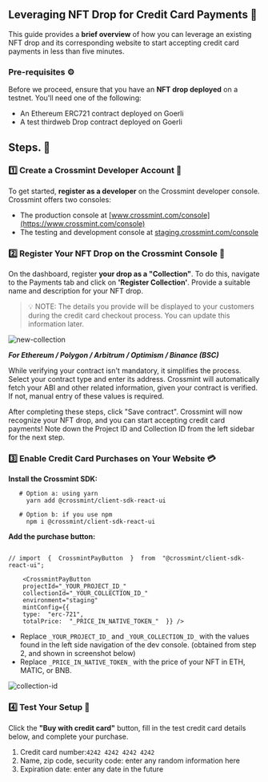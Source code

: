 ## Leveraging NFT Drop for Credit Card Payments 🦾

This guide provides a **brief overview** of how you can leverage an existing NFT drop and its corresponding website to start accepting credit card payments in less than five minutes.

### Pre-requisites ⚙️

Before we proceed, ensure that you have an **NFT drop deployed** on a testnet. You'll need one of the following:

- An Ethereum ERC721 contract deployed on Goerli
- A test thirdweb Drop contract deployed on Goerli

## Steps. 📂

### 1️⃣ **Create a Crossmint Developer Account** 👤

To get started, **register as a developer** on the Crossmint developer console. Crossmint offers two consoles:

- The production console at [www.crossmint.com/console](https://www.crossmint.com/console)
- The testing and development console at [staging.crossmint.com/console](https://staging.crossmint.com/console)

### 2️⃣ **Register Your NFT Drop on the Crossmint Console** 📄

On the dashboard, register **your drop as a "Collection"**. To do this, navigate to the Payments tab and click on **'Register Collection'**. Provide a suitable name and description for your NFT drop.

> 💡 NOTE: The details you provide will be displayed to your customers during the credit card checkout process. You can update this information later.

![new-collection](../../.images/crossmint/register-collection.png)

**_For Ethereum / Polygon / Arbitrum / Optimism / Binance (BSC)_**

While verifying your contract isn't mandatory, it simplifies the process. Select your contract type and enter its address. Crossmint will automatically fetch your ABI and other related information, given your contract is verified. If not, manual entry of these values is required.

After completing these steps, click "Save contract". Crossmint will now recognize your NFT drop, and you can start accepting credit card payments! Note down the Project ID and Collection ID from the left sidebar for the next step.

### 3️⃣ **Enable Credit Card Purchases on Your Website** 💳

**Install the Crossmint SDK:**

```
   # Option a: using yarn
     yarn add @crossmint/client-sdk-react-ui

   # Option b: if you use npm
     npm i @crossmint/client-sdk-react-ui

```

**Add the purchase button:**

```

// import  {  CrossmintPayButton  }  from  "@crossmint/client-sdk-react-ui";

    <CrossmintPayButton
    projectId="_YOUR_PROJECT_ID_"
    collectionId="_YOUR_COLLECTION_ID_"
    environment="staging"
    mintConfig={{
    type:  "erc-721",
    totalPrice:  "_PRICE_IN_NATIVE_TOKEN_"  }} />
```

- Replace `_YOUR_PROJECT_ID_` and `_YOUR_COLLECTION_ID_` with the
  values found in the left side navigation of the dev console.
  (obtained from step 2, and shown in screenshot below)
- Replace `_PRICE_IN_NATIVE_TOKEN_` with the price of your NFT in
  ETH, MATIC, or BNB.

![collection-id](../../.images/crossmint/collection-id.png)

### 4️⃣ **Test Your Setup** 🧮

Click the **"Buy with credit card"** button, fill in the test credit card details below, and complete your purchase.

1.  Credit card number:`4242 4242 4242 4242`
2.  Name, zip code, security code: enter any random information here
3.  Expiration date: enter any date in the future
